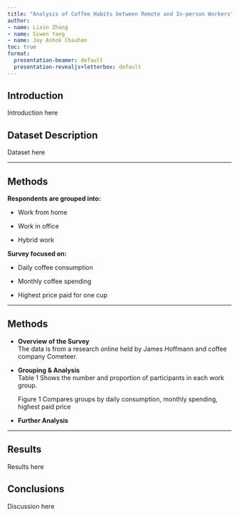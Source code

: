```yaml
---
title: "Analysis of Coffee Habits between Remote and In-person Workers"
author: 
- name: Lixin Zhang
- name: Siwen Yang
- name: Jay Ashok Chauhan
toc: true
format:
  presentation-beamer: default
  presentation-revealjs+letterbox: default
---
```


## Introduction

Introduction here

## Dataset Description

Dataset here

------------------------------------------------------------------------

## Methods

**Respondents are grouped into:**

-   Work from home

-   Work in office

-   Hybrid work

**Survey focused on:**

-   Daily coffee consumption

-   Monthly coffee spending

-   Highest price paid for one cup

------------------------------------------------------------------------

## Methods

- **Overview of the Survey**  
  The data is from a research online held by James Hoffmann and coffee company 
  Cometeer. 

- **Grouping & Analysis**  
  Table 1 Shows the number and proportion of participants in each work group.

  Figure 1 Compares groups by daily consumption, monthly spending, highest paid price

- **Further Analysis**  


------------------------------------------------------------------------

## Results

Results here

## Conclusions

Discussion here
